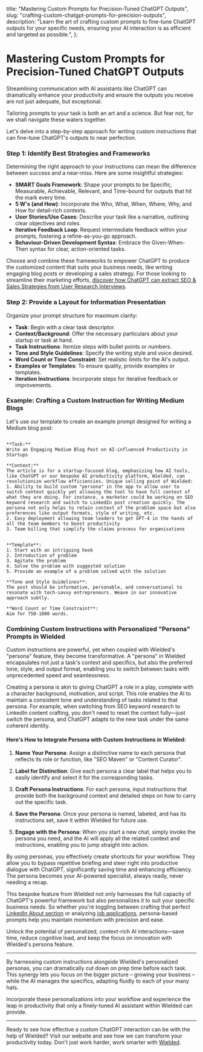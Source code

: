   title: "Mastering Custom Prompts for Precision-Tuned ChatGPT Outputs",
  slug: "crafting-custom-chatgpt-prompts-for-precision-outputs",
  description:
    "Learn the art of crafting custom prompts to fine-tune ChatGPT outputs for your specific needs, ensuring your AI interaction is as efficient and targeted as possible.",
};

# Mastering Custom Prompts for Precision-Tuned ChatGPT Outputs

Streamlining communication with AI assistants like ChatGPT can dramatically enhance your productivity and ensure the outputs you receive are not just adequate, but exceptional.

Tailoring prompts to your task is both an art and a science. But fear not, for we shall navigate these waters together.

Let's delve into a step-by-step approach for writing custom instructions that can fine-tune ChatGPT's outputs to near perfection.

### Step 1: Identify Best Strategies and Frameworks

Determining the right approach to your instructions can mean the difference between success and a near-miss. Here are some insightful strategies:

- **SMART Goals Framework**: Shape your prompts to be Specific, Measurable, Achievable, Relevant, and Time-bound for outputs that hit the mark every time.
- **5 W's (and How)**: Incorporate the Who, What, When, Where, Why, and How for detail-rich contexts.
- **User Stories/Use Cases**: Describe your task like a narrative, outlining clear objectives and roles.
- **Iterative Feedback Loop**: Request intermediate feedback within your prompts, fostering a refine-as-you-go approach.
- **Behaviour-Driven Development Syntax**: Embrace the Given-When-Then syntax for clear, action-oriented tasks.

Choose and combine these frameworks to empower ChatGPT to produce the customized content that suits your business needs, like writing engaging blog posts or developing a sales strategy. For those looking to streamline their marketing efforts, [discover how ChatGPT can extract SEO & Sales Strategies from User Research Interviews](https://wielded.com/chatgpt-prompt/optimizing-seo-sales-user-research-interviews).

### Step 2: Provide a Layout for Information Presentation

Organize your prompt structure for maximum clarity:

- **Task**: Begin with a clear task descriptor.
- **Context/Background**: Offer the necessary particulars about your startup or task at hand.
- **Task Instructions**: Itemize steps with bullet points or numbers.
- **Tone and Style Guidelines**: Specify the writing style and voice desired.
- **Word Count or Time Constraint**: Set realistic limits for the AI's output.
- **Examples or Templates**: To ensure quality, provide examples or templates.
- **Iteration Instructions**: Incorporate steps for iterative feedback or improvements.

### Example: Crafting a Custom Instruction for Writing Medium Blogs

Let's use our template to create an example prompt designed for writing a Medium blog post:

```

**Task:**
Write an Engaging Medium Blog Post on AI-influenced Productivity in Startups

**Context:**
The article is for a startup-focused blog, emphasizing how AI tools, like ChatGPT or our bespoke AI productivity platform, Wielded, can revolutionize workflow efficiencies. Unique selling point of Wielded:
1. Ability to build custom "persona" in the app to allow user to switch context quickly yet allowing the tool to have full context of what they are doing. For instance, a marketer could be working on SEO keyword research and switch to LinkedIn post creation quickly. The persona not only helps to retain context of the problem space but also preferences like output formats, style of writing, etc.
2. Easy deployment allowing team leaders to get GPT-4 in the hands of all the team members to boost productivity
3. Team billing that simplify the claims process for organisations


**Template**:
1. Start with an intriguing hook
2. Introduction of problem
3. Agitate the problem
4. Solve the problem with suggested solution
5. Provide an example of a problem solved with the solution

**Tone and Style Guidelines**:
The post should be informative, personable, and conversational to resonate with tech-savvy entrepreneurs. Weave in our innovative approach subtly.

**Word Count or Time Constraint**:
Aim for 750-1000 words.

```

### Combining Custom Instructions with Personalized "Persona" Prompts in Wielded

Custom instructions are powerful, yet when coupled with Wielded's "persona" feature, they become transformative. A "persona" in Wielded encapsulates not just a task's context and specifics, but also the preferred tone, style, and output format, enabling you to switch between tasks with unprecedented speed and seamlessness.

Creating a persona is akin to giving ChatGPT a role in a play, complete with a character background, motivation, and script. This role enables the AI to maintain a consistent tone and understanding of tasks related to that persona. For example, when switching from SEO keyword research to LinkedIn content crafting, you don't need to reset the context fully—just switch the persona, and ChatGPT adapts to the new task under the same coherent identity.

#### Here's How to Integrate Persona with Custom Instructions in Wielded:

1. **Name Your Persona**: Assign a distinctive name to each persona that reflects its role or function, like "SEO Maven" or "Content Curator".

2. **Label for Distinction**: Give each persona a clear label that helps you to easily identify and select it for the corresponding tasks.

3. **Craft Persona Instructions**: For each persona, input instructions that provide both the background context and detailed steps on how to carry out the specific task.

4. **Save the Persona**: Once your persona is named, labeled, and has its instructions set, save it within Wielded for future use.

5. **Engage with the Persona**: When you start a new chat, simply invoke the persona you need, and the AI will apply all the related context and instructions, enabling you to jump straight into action.

By using personas, you effectively create shortcuts for your workflow. They allow you to bypass repetitive briefing and steer right into productive dialogue with ChatGPT, significantly saving time and enhancing efficiency. The persona becomes your AI-powered specialist, always ready, never needing a recap.

This bespoke feature from Wielded not only harnesses the full capacity of ChatGPT's powerful framework but also personalizes it to suit your specific business needs. So whether you're toggling between crafting that perfect [LinkedIn About section](https://wielded.com/chatgpt-prompt/crafting-your-founder-story-linkedin) or analyzing [job applications](https://wielded.com/chatgpt-prompt/crafting-candidate-analysis-startup-hiring-chatgpt-guide), persona-based prompts help you maintain momentum with precision and ease.

Unlock the potential of personalized, context-rich AI interactions—save time, reduce cognitive load, and keep the focus on innovation with Wielded's persona feature.

---

By harnessing custom instructions alongside Wielded's personalized personas, you can dramatically cut down on prep time before each task. This synergy lets you focus on the bigger picture – growing your business – while the AI manages the specifics, adapting fluidly to each of your many hats.

Incorporate these personalizations into your workflow and experience the leap in productivity that only a finely-tuned AI assistant within Wielded can provide.

---

Ready to see how effective a custom ChatGPT interaction can be with the help of Wielded? Visit our website and see how we can transform your productivity today. Don't just work harder, work smarter with [Wielded](https://wielded.com).

